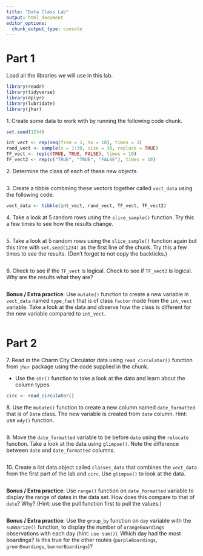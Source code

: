 ```yaml
---
title: "Data Class Lab"
output: html_document
editor_options: 
  chunk_output_type: console
---
```


# Part 1

Load all the libraries we will use in this lab. 

```r
library(readr)
library(tidyverse)
library(dplyr)
library(lubridate)
library(jhur)
```


1\. Create some data to work with by running the following code chunk.

```r
set.seed(1234)

int_vect <- rep(seq(from = 1, to = 10), times = 3)
rand_vect <- sample(x = 1:30, size = 30, replace = TRUE)
TF_vect <- rep(c(TRUE, TRUE, FALSE), times = 10)
TF_vect2 <- rep(c("TRUE", "TRUE", "FALSE"), times = 10)
```


2\. Determine the class of each of these new objects.

```r

```


3\. Create a tibble combining these vectors together called `vect_data` using the following code.

```r
vect_data <- tibble(int_vect, rand_vect, TF_vect, TF_vect2)
```


4\. Take a look at 5 random rows using the `slice_sample()` function. Try this a few times to see how the results change.

```r

```


5\. Take a look at 5 random rows using the `slice_sample()` function again but this time with `set.seed(1234)` as the first line of the chunk. Try this a few times to see the results. (Don't forget to not copy the backticks.)

```r

```


6\. Check to see if the `TF_vect` is logical. Check to see if `TF_vect2` is logical. Why are the results what they are?

```r

```


**Bonus / Extra practice**: Use `mutate()` function to create a new variable in `vect_data` named `type_fact` that is of class `factor` made from the `int_vect` variable. Take a look at the data and observe how the class is different for the new variable compared to `int_vect`.

```r

```


# Part 2

7\. Read in the Charm City Circulator data using `read_circulator()` function from `jhur` package using the code supplied in the chunk. 

-  Use the `str()` function to take a look at the data and learn about the column types.

```r
circ <- read_circulator()

```


8\. Use the `mutate()` function to create a new column named `date_formatted` that is of `Date` class. The new variable is created from `date` column. Hint: use `mdy()` function.

```r

```


9\. Move the `date_formatted` variable to be before `date` using the `relocate` function. Take a look at the data using `glimpse()`. Note the difference between `date` and `date_formatted` columns.  

```r

```


10\. Create a list data object called `classes_data` that combines the `vect_data` from the first part of the lab and `circ`. Use `glimpse()` to look at the data.

```r

```


**Bonus / Extra practice**: Use `range()` function on `date_formatted` variable to display the range of dates in the data set. How does this compare to that of `date`? Why? (Hint: use the pull function first to pull the values.)

```r

```
 

**Bonus / Extra practice**: Use the `group_by` function on `day` variable with the `summarize()` function, to display the number of `orangeBoardings` observations with each day (hint: `use sum()`). Which day had the most boardings? Is this true for the other routes (`purpleBoardings`, `greenBoardings`, `bannerBoardings`)?

```r

```
 
